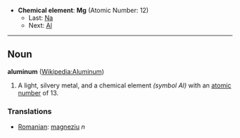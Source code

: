 *'''Chemical element''': '''Mg''' (Atomic Number: 12)
**Last: [[Sodium|Na]]
**Next: [[Aluminum|Al]]
----
== Noun ==
'''aluminum''' ([[en:Aluminum|Wikipedia:Aluminum]])

# A light, silvery metal, and a chemical element ''(symbol Al)'' with an [[atomic number]] of 13.

===Translations===
*[[Romanian]]: [[magneziu]] ''n''